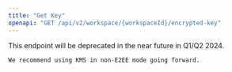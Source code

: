 ```yaml
---
title: "Get Key"
openapi: "GET /api/v2/workspace/{workspaceId}/encrypted-key"
---
```

<Warning>
    This endpoint will be deprecated in the near future in Q1/Q2 2024.

    We recommend using KMS in non-E2EE mode going forward.
</Warning>